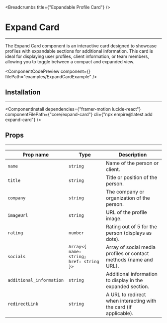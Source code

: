 
<Breadcrumbs title={"Expandable Profile Card"} />

# Expand Card

---

The Expand Card component is an interactive card designed to showcase profiles with expandable sections for additional information. This card is ideal for displaying user profiles, client information, or team members, allowing you to toggle between a compact and expanded view.

<ComponentCodePreview
  component={<ExpandCardExample />}
  filePath="examples/ExpandCardExample"
/>

## Installation

---

<ComponentInstall
  dependencies={"framer-motion lucide-react"}
  componentFilePath={"core/expand-card"}
  cli={"npx empire@latest add expand-card"}
/>

## Props

---

| Prop name                | Type                                    | Description                                                       |
| ------------------------ | --------------------------------------- | ----------------------------------------------------------------- |
| `name`                   | `string`                                | Name of the person or client.                                     |
| `title`                  | `string`                                | Title or position of the person.                                  |
| `company`                | `string`                                | The company or organization of the person.                        |
| `imageUrl`               | `string`                                | URL of the profile image.                                         |
| `rating`                 | `number`                                | Rating out of 5 for the person (displays as dots).                |
| `socials`                | `Array<{ name: string; href: string }>` | Array of social media profiles or contact methods (name and URL). |
| `additional_information` | `string`                                | Additional information to display in the expanded section.        |
| `redirectLink`           | `string`                                | A URL to redirect when interacting with the card (if applicable). |
